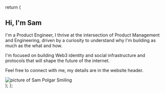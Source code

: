 
  return (
    <section className='bg-transparent dark:bg-transparent'>
      <div className='mx-auto max-w-screen-xl items-center gap-16 py-8 px-4 lg:grid lg:grid-cols-2 lg:py-16 lg:px-6 '>
        <div className='font-light text-gray-500 dark:text-gray-400 sm:text-lg'>
          <h2 className='mb-4 text-4xl font-extrabold tracking-tight text-gray-900 dark:text-white'>
            Hi, I'm Sam
          </h2>
          <p className='mb-6'>
            I'm a Product Engineer, I thrive at the intersection of Product
            Management and Engineering, driven by a curiosity to understand why
            I'm building as much as the what and how.
          </p>
          <p className='mb-6'>
            I'm focused on building Web3 identity and social infrastructure and
            protocols that will shape the future of the internet.
          </p>
          <p>
            Feel free to connect with me, my details are in the website header.
          </p>
        </div>
        <div className='mt-8 grid gap-4'>
          <Image
            className='shadow-white rounded-md'
            src='/images/main-color.jpg'
            alt='picture of Sam Polgar Smiling'
            width={1080}
            height={1080}
            priority={true}
          />
        </div>
      </div>
    </section>
  );
};

<Hero />
